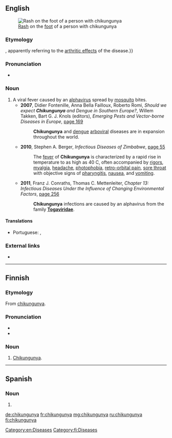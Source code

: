 ==English==
[[File:2012-01-09 Chikungunya on the left feet at The Philippines.jpeg|right|thumb|[[Rash]] on the [[foot]] of a person with chikungunya]]

===Etymology===
{{borrowing|kde|chikungunya||that which bends up|lang=en}}, apparently referring to the [[arthrosis|arthritic effects]] of the disease.}}

===Pronunciation===
* {{IPA|/tʃɪkʊŋˈɡʊnjə/|/ˌtʃɪkənˈɡʌnjə/|lang=en}}

===Noun===
{{en-noun|-}}

# A viral fever caused by an [[alphavirus]] spread by [[mosquito]] bites.
#* '''2007''', Didier Fontenille, Anna Bella Failloux, Roberto Romi, ''Should we expect '''Chikungunya''' and Dengue in Southern Europe?'', Willem Takken, Bart G. J. Knols (editors), ''Emerging Pests and Vector-borne Diseases in Europe'', [http://books.google.com.au/books?id=BEs_2o58GSkC&pg=PA169&dq=%22chikungunya%22%7C%22chikungunyas%22&hl=en&sa=X&ei=tj1iU7rnJoX28QWkv4GYBQ&redir_esc=y#v=onepage&q=%22chikungunya%22%7C%22chikungunyas%22&f=false page 169]
#*: '''Chikungunya''' and [[dengue]] [[arbovirus|arboviral]] diseases are in expansion throughout the world.
#* '''2010''', Stephen A. Berger, ''Infectious Diseases of Zimbabwe'', [http://books.google.com.au/books?id=SmofSKBd1iUC&pg=PA55&dq=%22chikungunya%22%7C%22chikungunyas%22&hl=en&sa=X&ei=tj1iU7rnJoX28QWkv4GYBQ&redir_esc=y#v=onepage&q=%22chikungunya%22%7C%22chikungunyas%22&f=false page 55]
#*: The [[fever]] of '''Chikungunya''' is characterized by a rapid rise in temperature to as high as 40 C, often accompanied by [[rigor]]s, [[myalgia]], [[headache]], [[photophobia]], [[retro-orbital pain]], [[sore throat]] with objective signs of [[pharyngitis]], [[nausea]], and [[vomit]]ing.
#* '''2011''', Franz J. Conraths, Thomas C. Mettenleiter, ''Chapter 13: Infectious Diseases Under the Influence of Changing Environmental Factors'', [http://books.google.com.au/books?id=IFy_KhR2D78C&pg=PA256&dq=%22chikungunya%22%7C%22chikungunyas%22&hl=en&sa=X&ei=tj1iU7rnJoX28QWkv4GYBQ&redir_esc=y#v=onepage&q=%22chikungunya%22%7C%22chikungunyas%22&f=false page 256]
#*: '''Chikungunya''' infections are caused by an alphavirus from the family '''[[Togaviridae]]'''.

====Translations====
{{trans-top|a viral fever caused by an alphavirus spread by mosquito bites}}
* Portuguese: {{t|pt|chikungunya|m}}, {{t|pt|febre chikungunya|f}}
{{trans-mid}}
{{trans-bottom}}

===External links===
*{{pedia}}

[[Category:en:Diseases]]

----

==Finnish==
{{wikipedia|lang=fi}}

===Etymology===
From {{etyl|en|fi}} [[chikungunya#English|chikungunya]].

===Pronunciation===
* {{IPA|/ˈtʃɪkunˌɡunjɑ/|lang=fi}}
* {{hyphenation|chi|kun|gun|ya|lang=fi}}

===Noun===
{{fi-noun}}

# [[chikungunya#English|Chikungunya]].

[[Category:fi:Diseases]]
----
==Spanish==

===Noun===
{{es-noun|f}}

# {{l|en|chikungunya}}

[[de:chikungunya]]
[[fr:chikungunya]]
[[mg:chikungunya]]
[[ru:chikungunya]]
[[fi:chikungunya]]